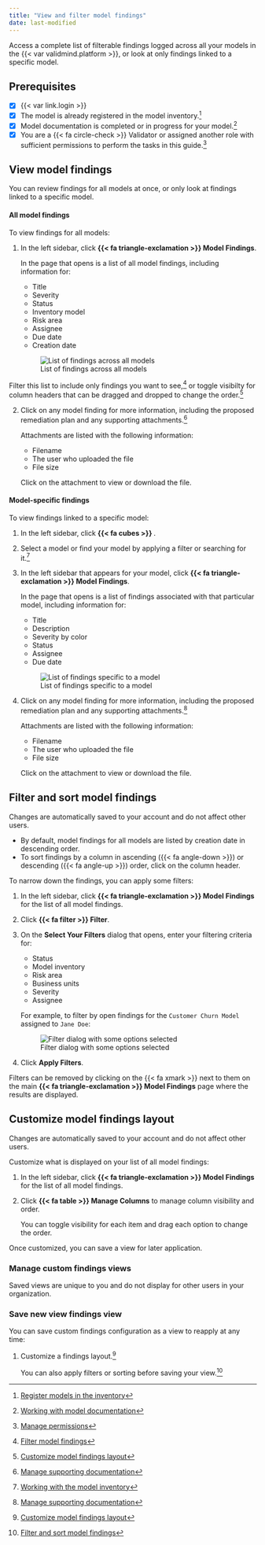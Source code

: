 ```yaml
---
title: "View and filter model findings"
date: last-modified
---
```


Access a complete list of filterable findings logged across all your models in the {{< var validmind.platform >}}, or look at only findings linked to a specific model.

::: {.attn}

## Prerequisites

- [x] {{< var link.login >}}
- [x] The model is already registered in the model inventory.[^1]
- [x] Model documentation is completed or in progress for your model.[^2]
- [x] You are a [{{< fa circle-check >}} Validator]{.bubble} or assigned another role with sufficient permissions to perform the tasks in this guide.[^3] 

:::

## View model findings

You can review findings for all models at once, or only look at findings linked to a specific model.

#### All model findings

To view findings for all models: 

1. In the left sidebar, click **{{< fa triangle-exclamation >}} Model Findings**.

   In the page that opens is a list of all model findings, including information for:

   - Title
   - Severity
   - Status
   - Inventory model
   - Risk area
   - Assignee
   - Due date
   - Creation date

   ![List of findings across all models](all-model-findings.png){fig-alt="A screenshot showing a list of findings across all models" .screenshot .lightbox}

::: {.callout title="Changes are automatically saved to your account and do not affect other users."}
Filter this list to include only findings you want to see,[^4] or toggle visibilty for column headers that can be dragged and dropped to change the order.[^5]

:::

2. Click on any model finding for more information, including the proposed remediation plan and any supporting attachments.[^6]

   Attachments are listed with the following information:

   - Filename
   - The user who uploaded the file
   - File size

   Click on the attachment to view or download the file. 

#### Model-specific findings

To view findings linked to a specific model:

1. In the left sidebar, click **{{< fa cubes >}} **.

2. Select a model or find your model by applying a filter or searching for it.[^7]

3. In the left sidebar that appears for your model, click **{{< fa triangle-exclamation >}} Model Findings**.

   In the page that opens is a list of findings associated with that particular model, including information for:

   - Title
   - Description
   - Severity by color
   - Status
   - Assignee
   - Due date

   ![List of findings specific to a model](model-specific-findings.png){fig-alt="A screenshot showing a list of findings specific to a model" .screenshot .lightbox}

4. Click on any model finding for more information, including the proposed remediation plan and any supporting attachments.[^8]

   Attachments are listed with the following information:

   - Filename
   - The user who uploaded the file
   - File size

   Click on the attachment to view or download the file. 


## Filter and sort model findings

:::{.callout}
Changes are automatically saved to your account and do not affect other users.
:::

- By default, model findings for all models are listed by creation date in descending order.
- To sort findings by a column in ascending ({{< fa angle-down >}}) or descending ({{< fa angle-up >}}) order, click on the column header.

To narrow down the findings, you can apply some filters:

1. In the left sidebar, click **{{< fa triangle-exclamation >}} Model Findings** for the list of all model findings.

2. Click **{{< fa filter >}} Filter**.

3. On the **Select Your Filters** dialog that opens, enter your filtering criteria for:

   - Status
   - Model inventory
   - Risk area
   - Business units
   - Severity
   - Assignee

   For example, to filter by open findings for the `Customer Churn Model` assigned to `Jane Doe`:

   ![Filter dialog with some options selected](filter.png){fig-alt="A screenshot of the filter dialog with some options selected" .screenshot}

4. Click **Apply Filters**.

Filters can be removed by clicking on the {{< fa xmark >}} next to them on the main **{{< fa triangle-exclamation >}} Model Findings** page where the results are displayed. 

## Customize model findings layout

:::{.callout}
Changes are automatically saved to your account and do not affect other users.
:::

Customize what is displayed on your list of all model findings:

1. In the left sidebar, click **{{< fa triangle-exclamation >}} Model Findings** for the list of all model findings.

2. Click **{{< fa table >}} Manage Columns** to manage column visibility and order.

   You can toggle visibility for each item and drag each option to change the order.

Once customized, you can save a view for later application.

### Manage custom findings views

:::{.callout}
Saved views are unique to you and do not display for other users in your organization.
:::


### Save new view findings view

You can save custom findings configuration as a view to reapply at any time:

1. Customize a findings layout.[^9]

   You can also apply filters or sorting before saving your view.[^10]




<!-- FOOTNOTES -->

[^1]: [Register models in the inventory](/guide/model-inventory/register-models-in-inventory.qmd)

[^2]: [Working with model documentation](/guide/model-documentation/working-with-model-documentation.qmd)

[^3]: [Manage permissions](/guide/configuration/manage-permissions.qmd)

[^4]: [Filter model findings](#filter-and-sort-model-findings)

[^5]: [Customize model findings layout](#customize-model-findings-layout)

[^6]: [Manage supporting documentation](add-manage-model-findings.qmd#manage-supporting-documentation)

[^7]: [Working with the model inventory](/guide/model-inventory/working-with-model-inventory.qmd#search-filter-and-sort-models)

[^8]: [Manage supporting documentation](add-manage-model-findings.qmd#manage-supporting-documentation)

[^9]: [Customize model findings layout](#customize-model-findings-layout)

[^10]: [Filter and sort model findings](#filter-and-sort-model-findings)